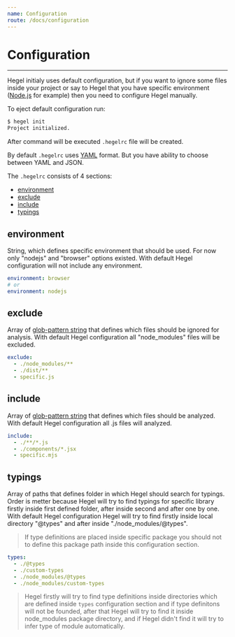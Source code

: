 ```yaml
---
name: Configuration
route: /docs/configuration
---
```


# Configuration
---------------------

Hegel initialy uses default configuration, but if you want to ignore some files inside your project or say to Hegel that you have specific environment ([Node.js](https://nodejs.org/en/) for example) then you need to configure Hegel manually.

To eject default configuration run:

```bash
$ hegel init
Project initialized.
```

After command will be executed `.hegelrc` file will be created.

By default `.hegelrc` uses [YAML](https://yaml.org/) format. But you have ability to choose between YAML and JSON.

The `.hegelrc` consists of 4 sections:

- [environment](#environment)
- [exclude](#exclude)
- [include](#include)
- [typings](#typings)

## environment

String, which defines specific environment that should be used. For now only "nodejs" and "browser" options existed. With default Hegel configuration will not include any environment.

```yaml
environment: browser
# or
environment: nodejs
```

## exclude

Array of [glob-pattern string](https://commandbox.ortusbooks.com/usage/parameters/globbing-patterns) that defines which files should be ignored for analysis. With default Hegel configuration all "node_modules" files will be excluded.

```yaml
exclude:
  - ./node_modules/**
  - ./dist/**
  - specific.js
```

## include

Array of [glob-pattern string](https://commandbox.ortusbooks.com/usage/parameters/globbing-patterns) that defines which files should be analyzed. With default Hegel configuration all .js files will analyzed.

```yaml
include:
  - ./**/*.js
  - ./components/*.jsx
  - specific.mjs
```

## typings

Array of paths that defines folder in which Hegel should search for typings. Order is metter because Hegel will try to find typings for specific library firstly inside first defined folder, after inside second and after one by one. With default Hegel configuration Hegel will try to find firstly inside local directory "@types" and after inside "./node_modules/@types".

> If type definitions are placed inside specific package you should not to define this package path inside this configuration section.

```yaml
types:
  - ./@types
  - ./custom-types
  - ./node_modules/@types
  - ./node_modules/custom-types
```

> Hegel firstly will try to find type definitions inside directories which are defined inside `types` configuration section and if type definitons will not be founded, after that Hegel will try to find it inside node_modules package directory, and if Hegel didn't find it will try to infer type of module automatically.
